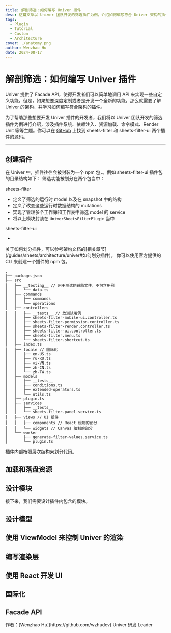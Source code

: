 ```yaml
---
title: 解剖筛选：如何编写 Univer 插件
desc: 这篇文章以 Univer 团队开发的筛选插件为例，介绍如何编写符合 Univer 架构的插件，涉及插件系统、依赖注入、资源加载、命令模式、Render Unit 等等主题，适合想要开发 Univer 插件的开发者阅读。
tags:
  - Plugin
  - Tutorial
  - Custom
  - Architecture
cover: ./anatomy.png
author: Wenzhao Hu
date: 2024-08-17
---
```



# 解剖筛选：如何编写 Univer 插件

Univer 提供了 Facade API，使得开发者们可以简单地调用 API 来实现一些自定义功能。但是，如果想要深度定制或者是开发一个全新的功能，那么就需要了解 Univer 的架构，并学习如何编写符合架构的插件。

为了帮助那些想要开发 Univer 插件的开发者，我们将以 Univer 团队开发的筛选插件为例进行介绍，涉及插件系统、依赖注入、资源加载、命令模式、Render Unit 等等主题。你可以在 [GitHub](https://github.com/dream-num/univer/tree/dev/packages) 上找到 sheets-filter 和 sheets-filter-ui 两个插件的源码。

---

## 创建插件

在 Univer 中，插件往往会被封装为一个 npm 包，。例如 sheets-filter-ui 插件包的目录结构如下：
筛选功能被划分在两个包当中：

sheets-filter 

* 定义了筛选的运行时 model 以及在 snapshot 中的结构
* 定义了改变这些运行时数据结构的 mutations
* 实现了管理多个工作簿和工作表中筛选 model 的 service
* 将以上模块封装在 `UniverSheetsFilterPlugin` 当中

sheets-filter-ui

* 

<Callout type="info" emoji="💡">
  关于如何划分插件，可以参考架构文档的[相关章节](/guides/sheets/architecture/univer#如何划分插件)。
</Callout>

<Callout>
  你可以使用官方提供的 CLI 来创建一个插件的 npm 包。
</Callout>


```plaintext
.
├── package.json
├── src
│   ├── __testing__ // 用于测试的辅助文件，不包含用例
│   │   └── data.ts
│   ├── commands
│   │   ├── commands
│   │   └── operations
│   ├── controllers
│   │   ├── __tests__ // 放测试用例
│   │   ├── sheets-filter-mobile-ui.controller.ts
│   │   ├── sheets-filter-permission.controller.ts
│   │   ├── sheets-filter-render.controller.ts
│   │   ├── sheets-filter-ui.controller.ts
│   │   ├── sheets-filter.menu.ts
│   │   └── sheets-filter.shortcut.ts
│   ├── index.ts
│   ├── locale // 国际化
│   │   ├── en-US.ts
│   │   ├── ru-RU.ts
│   │   ├── vi-VN.ts
│   │   ├── zh-CN.ts
│   │   └── zh-TW.ts
│   ├── models
│   │   ├── __tests__
│   │   ├── conditions.ts
│   │   ├── extended-operators.ts
│   │   └── utils.ts
│   ├── plugin.ts
│   ├── services
│   │   ├── __tests__
│   │   └── sheets-filter-panel.service.ts
│   ├── views // UI 组件
│   │   ├── components // React 绘制的部分
│   │   └── widgets // Canvas 绘制的部分
│   └── worker
│       ├── generate-filter-values.service.ts
│       └── plugin.ts
```

插件内部按照层次结构来划分代码。

## 加载和落盘资源



## 设计模块

接下来，我们需要设计插件内包含的模块。

## 设计模型


## 使用 ViewModel 来控制 Univer 的渲染

## 编写渲染层

## 使用 React 开发 UI

## 国际化

## Facade API

<p className="text-gray-500 text-sm mt-8">作者：[Wenzhao Hu](https://github.com/wzhudev) Univer 研发 Leader</p>
